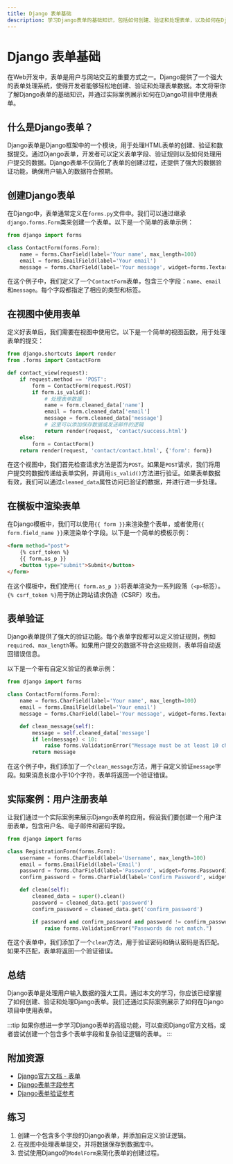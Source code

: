 ```yaml
---
title: Django 表单基础
description: 学习Django表单的基础知识，包括如何创建、验证和处理表单，以及如何在Django项目中使用表单。
---
```


# Django 表单基础

在Web开发中，表单是用户与网站交互的重要方式之一。Django提供了一个强大的表单处理系统，使得开发者能够轻松地创建、验证和处理表单数据。本文将带你了解Django表单的基础知识，并通过实际案例展示如何在Django项目中使用表单。

## 什么是Django表单？

Django表单是Django框架中的一个模块，用于处理HTML表单的创建、验证和数据提交。通过Django表单，开发者可以定义表单字段、验证规则以及如何处理用户提交的数据。Django表单不仅简化了表单的创建过程，还提供了强大的数据验证功能，确保用户输入的数据符合预期。

## 创建Django表单

在Django中，表单通常定义在`forms.py`文件中。我们可以通过继承`django.forms.Form`类来创建一个表单。以下是一个简单的表单示例：

```python
from django import forms

class ContactForm(forms.Form):
    name = forms.CharField(label='Your name', max_length=100)
    email = forms.EmailField(label='Your email')
    message = forms.CharField(label='Your message', widget=forms.Textarea)
```

在这个例子中，我们定义了一个`ContactForm`表单，包含三个字段：`name`、`email`和`message`。每个字段都指定了相应的类型和标签。

## 在视图中使用表单

定义好表单后，我们需要在视图中使用它。以下是一个简单的视图函数，用于处理表单的提交：

```python
from django.shortcuts import render
from .forms import ContactForm

def contact_view(request):
    if request.method == 'POST':
        form = ContactForm(request.POST)
        if form.is_valid():
            # 处理表单数据
            name = form.cleaned_data['name']
            email = form.cleaned_data['email']
            message = form.cleaned_data['message']
            # 这里可以添加保存数据或发送邮件的逻辑
            return render(request, 'contact/success.html')
    else:
        form = ContactForm()
    return render(request, 'contact/contact.html', {'form': form})
```

在这个视图中，我们首先检查请求方法是否为`POST`。如果是`POST`请求，我们将用户提交的数据传递给表单实例，并调用`is_valid()`方法进行验证。如果表单数据有效，我们可以通过`cleaned_data`属性访问已验证的数据，并进行进一步处理。

## 在模板中渲染表单

在Django模板中，我们可以使用`{{ form }}`来渲染整个表单，或者使用`{{ form.field_name }}`来渲染单个字段。以下是一个简单的模板示例：

```html
<form method="post">
    {% csrf_token %}
    {{ form.as_p }}
    <button type="submit">Submit</button>
</form>
```

在这个模板中，我们使用`{{ form.as_p }}`将表单渲染为一系列段落（`<p>`标签）。`{% csrf_token %}`用于防止跨站请求伪造（CSRF）攻击。

## 表单验证

Django表单提供了强大的验证功能。每个表单字段都可以定义验证规则，例如`required`、`max_length`等。如果用户提交的数据不符合这些规则，表单将自动返回错误信息。

以下是一个带有自定义验证的表单示例：

```python
from django import forms

class ContactForm(forms.Form):
    name = forms.CharField(label='Your name', max_length=100)
    email = forms.EmailField(label='Your email')
    message = forms.CharField(label='Your message', widget=forms.Textarea)

    def clean_message(self):
        message = self.cleaned_data['message']
        if len(message) < 10:
            raise forms.ValidationError("Message must be at least 10 characters long.")
        return message
```

在这个例子中，我们添加了一个`clean_message`方法，用于自定义验证`message`字段。如果消息长度小于10个字符，表单将返回一个验证错误。

## 实际案例：用户注册表单

让我们通过一个实际案例来展示Django表单的应用。假设我们要创建一个用户注册表单，包含用户名、电子邮件和密码字段。

```python
from django import forms

class RegistrationForm(forms.Form):
    username = forms.CharField(label='Username', max_length=100)
    email = forms.EmailField(label='Email')
    password = forms.CharField(label='Password', widget=forms.PasswordInput)
    confirm_password = forms.CharField(label='Confirm Password', widget=forms.PasswordInput)

    def clean(self):
        cleaned_data = super().clean()
        password = cleaned_data.get('password')
        confirm_password = cleaned_data.get('confirm_password')

        if password and confirm_password and password != confirm_password:
            raise forms.ValidationError("Passwords do not match.")
```

在这个表单中，我们添加了一个`clean`方法，用于验证密码和确认密码是否匹配。如果不匹配，表单将返回一个验证错误。

## 总结

Django表单是处理用户输入数据的强大工具。通过本文的学习，你应该已经掌握了如何创建、验证和处理Django表单。我们还通过实际案例展示了如何在Django项目中使用表单。

:::tip
如果你想进一步学习Django表单的高级功能，可以查阅Django官方文档，或者尝试创建一个包含多个表单字段和复杂验证逻辑的表单。
:::

## 附加资源

- [Django官方文档 - 表单](https://docs.djangoproject.com/en/stable/topics/forms/)
- [Django表单字段参考](https://docs.djangoproject.com/en/stable/ref/forms/fields/)
- [Django表单验证参考](https://docs.djangoproject.com/en/stable/ref/forms/validation/)

## 练习

1. 创建一个包含多个字段的Django表单，并添加自定义验证逻辑。
2. 在视图中处理表单提交，并将数据保存到数据库中。
3. 尝试使用Django的`ModelForm`来简化表单的创建过程。